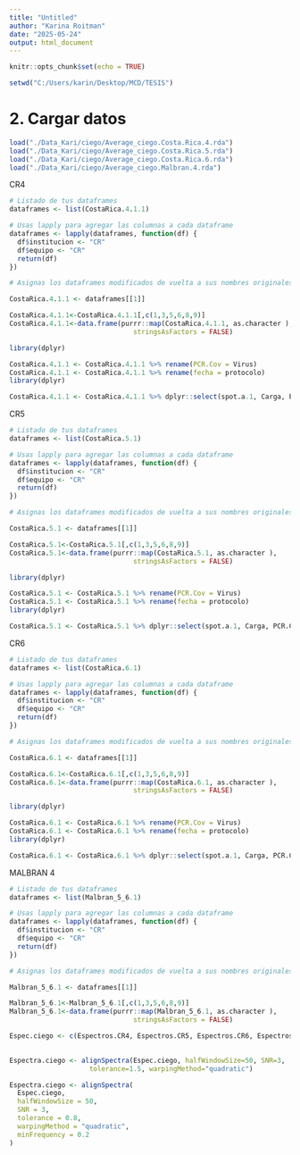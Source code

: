 ```yaml
---
title: "Untitled"
author: "Karina Roitman"
date: "2025-05-24"
output: html_document
---
```


```r
knitr::opts_chunk$set(echo = TRUE)
```


```r
setwd("C:/Users/karin/Desktop/MCD/TESIS")
```

# 2. Cargar datos

```r
load("./Data_Kari/ciego/Average_ciego.Costa.Rica.4.rda")
load("./Data_Kari/ciego/Average_ciego.Costa.Rica.5.rda")
load("./Data_Kari/ciego/Average_ciego.Costa.Rica.6.rda")
load("./Data_Kari/ciego/Average_ciego.Malbran.4.rda")
```

CR4

```r
# Listado de tus dataframes
dataframes <- list(CostaRica.4.1.1)

# Usas lapply para agregar las columnas a cada dataframe
dataframes <- lapply(dataframes, function(df) {
  df$institucion <- "CR"
  df$equipo <- "CR"
  return(df)
})

# Asignas los dataframes modificados de vuelta a sus nombres originales

CostaRica.4.1.1 <- dataframes[[1]]
```



```r
CostaRica.4.1.1<-CostaRica.4.1.1[,c(1,3,5,6,8,9)]
CostaRica.4.1.1<-data.frame(purrr::map(CostaRica.4.1.1, as.character ),
                               stringsAsFactors = FALSE)
```

```r

library(dplyr)

CostaRica.4.1.1 <- CostaRica.4.1.1 %>% rename(PCR.Cov = Virus)
CostaRica.4.1.1 <- CostaRica.4.1.1 %>% rename(fecha = protocolo)
library(dplyr)

CostaRica.4.1.1 <- CostaRica.4.1.1 %>% dplyr::select(spot.a.1, Carga, PCR.Cov, fecha, institucion, equipo)

```


CR5


```r
# Listado de tus dataframes
dataframes <- list(CostaRica.5.1)

# Usas lapply para agregar las columnas a cada dataframe
dataframes <- lapply(dataframes, function(df) {
  df$institucion <- "CR"
  df$equipo <- "CR"
  return(df)
})

# Asignas los dataframes modificados de vuelta a sus nombres originales

CostaRica.5.1 <- dataframes[[1]]
```



```r
CostaRica.5.1<-CostaRica.5.1[,c(1,3,5,6,8,9)]
CostaRica.5.1<-data.frame(purrr::map(CostaRica.5.1, as.character ),
                               stringsAsFactors = FALSE)
```

```r

library(dplyr)

CostaRica.5.1 <- CostaRica.5.1 %>% rename(PCR.Cov = Virus)
CostaRica.5.1 <- CostaRica.5.1 %>% rename(fecha = protocolo)
library(dplyr)

CostaRica.5.1 <- CostaRica.5.1 %>% dplyr::select(spot.a.1, Carga, PCR.Cov, fecha, institucion, equipo)

```



CR6


```r
# Listado de tus dataframes
dataframes <- list(CostaRica.6.1)

# Usas lapply para agregar las columnas a cada dataframe
dataframes <- lapply(dataframes, function(df) {
  df$institucion <- "CR"
  df$equipo <- "CR"
  return(df)
})

# Asignas los dataframes modificados de vuelta a sus nombres originales

CostaRica.6.1 <- dataframes[[1]]
```


```r
CostaRica.6.1<-CostaRica.6.1[,c(1,3,5,6,8,9)]
CostaRica.6.1<-data.frame(purrr::map(CostaRica.6.1, as.character ),
                               stringsAsFactors = FALSE)
```

```r

library(dplyr)

CostaRica.6.1 <- CostaRica.6.1 %>% rename(PCR.Cov = Virus)
CostaRica.6.1 <- CostaRica.6.1 %>% rename(fecha = protocolo)
library(dplyr)

CostaRica.6.1 <- CostaRica.6.1 %>% dplyr::select(spot.a.1, Carga, PCR.Cov, fecha, institucion, equipo)

```


MALBRAN 4

```r
# Listado de tus dataframes
dataframes <- list(Malbran_5_6.1)

# Usas lapply para agregar las columnas a cada dataframe
dataframes <- lapply(dataframes, function(df) {
  df$institucion <- "CR"
  df$equipo <- "CR"
  return(df)
})

# Asignas los dataframes modificados de vuelta a sus nombres originales

Malbran_5_6.1 <- dataframes[[1]]
```



```r
Malbran_5_6.1<-Malbran_5_6.1[,c(1,3,5,6,8,9)]
Malbran_5_6.1<-data.frame(purrr::map(Malbran_5_6.1, as.character ),
                               stringsAsFactors = FALSE)
```


```r
Espec.ciego <- c(Espectros.CR4, Espectros.CR5, Espectros.CR6, Espectros.Malb.5_6)
                            

Espectra.ciego <- alignSpectra(Espec.ciego, halfWindowSize=50, SNR=3, 
                    tolerance=1.5, warpingMethod="quadratic")
```


```r
Espectra.ciego <- alignSpectra(
  Espec.ciego,
  halfWindowSize = 50,
  SNR = 3,
  tolerance = 0.8,
  warpingMethod = "quadratic",
  minFrequency = 0.2
)

```

